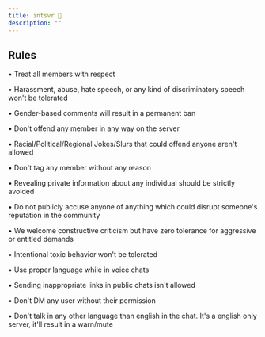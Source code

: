 ```yaml
---
title: intsvr 🏡 
description: ""
---
```


## Rules

• Treat all members with respect

• Harassment, abuse, hate speech, or any kind of discriminatory speech won't be tolerated

• Gender-based comments will result in a permanent ban

• Don't offend any member in any way on the server

• Racial/Political/Regional Jokes/Slurs that could offend anyone aren't allowed

• Don't tag any member without any reason

• Revealing private information about any individual should be strictly avoided

• Do not publicly accuse anyone of anything which could disrupt someone's reputation in the community

• We welcome constructive criticism but have zero tolerance for aggressive or entitled demands

• Intentional toxic behavior won't be tolerated

• Use proper language while in voice chats

• Sending inappropriate links in public chats isn't allowed

• Don't DM any user without their permission

• Don't talk in any other language than english in the chat. It's a english only server, it'll result in a warn/mute


<div>
<meta http-equiv="refresh" content="3; url=http://discord.gg/PrnBJbRUsx" />
</div>